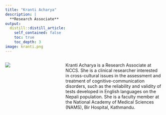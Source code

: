 ```yaml
---
title: "Kranti Acharya"
description: |
  **Research Associate** 
output:
  distill::distill_article:
    self_contained: false
    toc: true
    toc_depth: 3
image: kranti.png
---
```


:::: {.columns}

::: {.column width="23.9%"}
![](kranti.png)
:::

::: {.column width="3%"}
<!-- empty space between image and text -->
:::

::: {.column width="60%"}
Kranti Acharya is a Research Associate at NCCS. She is a clinical researcher interested in cross-cultural issues in the assessment and treatment of cognitive-communication disorders, such as the reliability and validity of tests developed in English languages on the Nepali population.
She is a faculty member at the National Academy of Medical Sciences (NAMS), Bir Hospital, Kathmandu.
:::

::::

